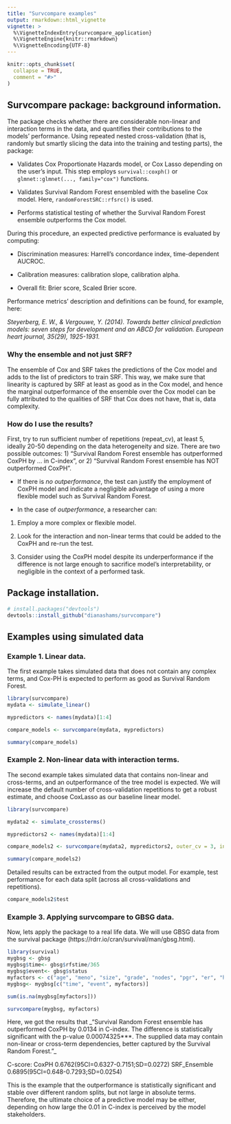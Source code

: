 ```yaml
---
title: "Survcompare examples"
output: rmarkdown::html_vignette
vignette: >
  %\VignetteIndexEntry{survcompare_application}
  %\VignetteEngine{knitr::rmarkdown}
  %\VignetteEncoding{UTF-8}
---
```


```r
knitr::opts_chunk$set(
  collapse = TRUE,
  comment = "#>"
)
```

## Survcompare package: background information.

The package checks whether there are considerable non-linear and interaction terms in the data, and quantifies their contributions to the models' performance. Using repeated nested cross-validation (that is, randomly but smartly slicing the data into the training and testing parts), the package:

  * Validates Cox Proportionate Hazards model, or Cox Lasso depending on the user's input. This step employs `survival::coxph()` or `glmnet::glmnet(..., family="cox")` functions.

  * Validates Survival Random Forest ensembled with the baseline Cox model. Here, `randomForestSRC::rfsrc()` is used.

  * Performs statistical testing of whether the Survival Random Forest ensemble outperforms the Cox model.
  
During this procedure, an expected predictive performance is evaluated by computing:

 * Discrimination measures: Harrell's concordance index, time-dependent AUCROC.
 
 * Calibration measures: calibration slope, calibration alpha.
 
 * Overall fit: Brier score, Scaled Brier score. 

Performance metrics' description and definitions can be found, for example, here: 

_Steyerberg, E. W., & Vergouwe, Y. (2014). Towards better clinical prediction models: seven steps for development and an ABCD for validation. European heart journal, 35(29), 1925-1931._

### Why the ensemble and not just SRF?

The ensemble of Cox and SRF takes the predictions of the Cox model and adds to the list of predictors to train SRF. This way, we make sure that linearity is captured by SRF at least as good as in the Cox model, and hence the marginal outperformance of the ensemble over the Cox model can be fully attributed to the qualities of SRF that Cox does not have, that is, data complexity.

### How do I use the results?

First, try to run sufficient number of repetitions (repeat_cv), at least 5, ideally 20-50 depending on the data heterogeneity and size. There are two possible outcomes: 1) "Survival Random Forest ensemble has outperformed CoxPH by ... in C-index", or 2) "Survival Random Forest ensemble has NOT outperformed CoxPH". 

  * If there is _no outperformance_, the test can justify the employment of CoxPH model and indicate a negligible advantage of using a more flexible model such as Survival Random Forest.
  
  * In the case of _outperformance_, a researcher can:
  
  1. Employ a more complex or flexible model.
  
  2. Look for the interaction and non-linear terms that could be added to the CoxPH and re-run the test. 
  
  3. Consider using the CoxPH model despite its underperformance if the difference is not large enough to sacrifice model's interpretability, or negligible in the context of a performed task.
  
## Package installation.

``` r
# install.packages("devtools")
devtools::install_github("dianashams/survcompare")
```

## Examples using simulated data

### Example 1. Linear data.

The first example takes simulated data that does not contain any complex terms, and Cox-PH is expected to perform as good as Survival Random Forest.

```r

library(survcompare)
mydata <- simulate_linear()

mypredictors <- names(mydata)[1:4]

compare_models <- survcompare(mydata, mypredictors)

summary(compare_models)

```


### Example 2. Non-linear data with interaction terms.

The second example takes simulated data that contains non-linear and cross-terms, and an outperformance of the tree model is expected. We will increase the default number of cross-validation repetitions to get a robust estimate, and choose CoxLasso as our baseline linear model.

```r

library(survcompare)

mydata2 <- simulate_crossterms()

mypredictors2 <- names(mydata)[1:4]

compare_models2 <- survcompare(mydata2, mypredictors2, outer_cv = 3, inner_cv = 2, repeat_cv = 10, useCoxLasso = TRUE)

summary(compare_models2)

```

Detailed results can be extracted from the output model. For example, test performance for each data split (across all cross-validations and repetitions). 

```r
compare_models2$test
```

### Example 3. Applying survcompare to GBSG data.

Now, lets apply the package to a real life data. We will use GBSG data from the survival package (https://rdrr.io/cran/survival/man/gbsg.html).


```r
library(survival)
mygbsg <- gbsg
mygbsg$time<- gbsg$rfstime/365
mygbsg$event<- gbsg$status
myfactors <- c("age", "meno", "size", "grade", "nodes", "pgr", "er", "hormon")
mygbsg<- mygbsg[c("time", "event", myfactors)]

sum(is.na(mygbsg[myfactors]))

survcompare(mygbsg, myfactors)

```

Here, we got the results that _"Survival Random Forest ensemble has outperformed CoxPH by 0.0134 in C-index.
The difference is statistically significant with the p-value 0.00074325***. The supplied data may contain non-linear or cross-term dependencies, 
better captured by the Survival Random Forest."_

C-score: 
  CoxPH      0.6762(95CI=0.6327-0.7151;SD=0.0272)
  SRF_Ensemble 0.6895(95CI=0.648-0.7293;SD=0.0254)
  
This is the example that the outperformance is statistically significant and stable over different random splits, but not large in absolute terms. Therefore, the ultimate choice of a predictive model may be either, depending on how large the 0.01 in C-index is perceived by the model stakeholders.

